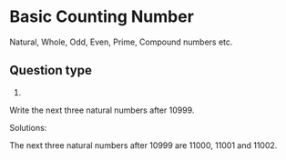 # Basic Counting Number

Natural, Whole, Odd, Even, Prime, Compound numbers etc.

## Question type

1.
Write the next three natural numbers after 10999.

Solutions:


The next three natural numbers after 10999 are 11000, 11001 and 11002.

